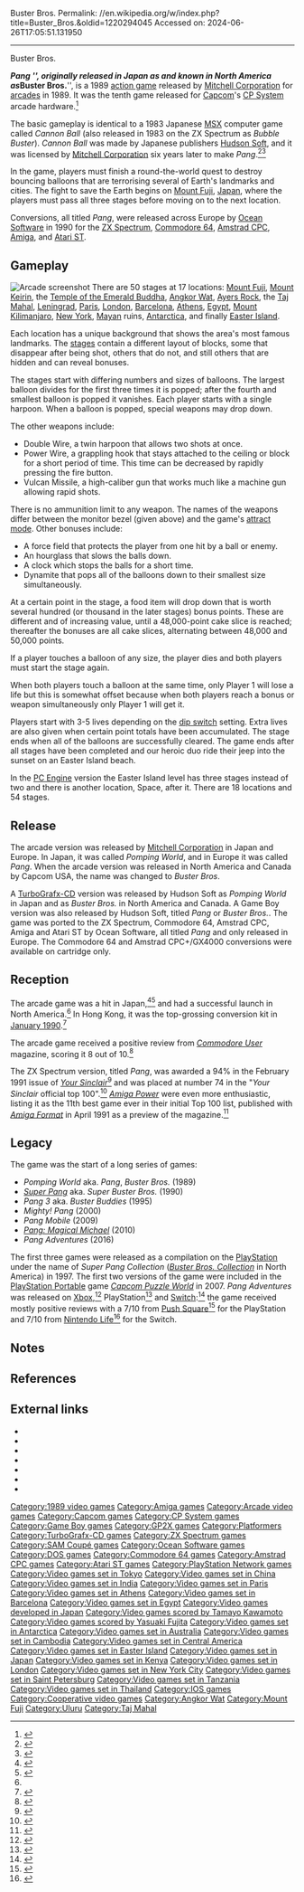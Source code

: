 Buster Bros.
Permalink: //en.wikipedia.org/w/index.php?title=Buster_Bros.&oldid=1220294045
Accessed on: 2024-06-26T17:05:51.131950



------
Buster Bros.
{{use dmy dates|date=September 2020}}
{{Infobox video game
| title = Pang (Buster Bros.)
| image = Buster Bros. arcade flyer.jpg
| developer = [[Mitchell Corporation]]
| publisher = {{vgrelease|JP/EU|[[Mitchell Corporation|Mitchell]]|NA|[[Capcom]]}}
| director = [[Yoshiki Okamoto]]
| designer = Toshihiko Uda
| programmer = Masatsugu Shinohara<br />Masamitsu Kobayashi
| artist = Masako Honma
| composer = [[Tamayo Kawamoto]]
| release = {{vgrelease|JP|November 29, 1989<ref name="RePlay"/>|WW|December 1989}}
| genre = [[Action game|Action]]
| modes = [[Multiplayer]]
| platforms = [[Arcade game|Arcade]], [[TurboGrafx-CD]], [[Super Nintendo Entertainment System|SNES]], [[PlayStation (console)|PlayStation]], [[Game Boy line|Game Boy]], [[ZX Spectrum]], [[Commodore 64]], [[Amstrad CPC]], [[Amstrad GX4000]], [[Amiga]], [[Atari ST]], [[iOS]]
}}

'''''Pang ''''', originally released in Japan as {{Nihongo foot|'''''Pomping World'''''|ポンピング・ワールド|Ponpingu Wārudo|lead=yes|group=lower-alpha}} and known in North America as '''''Buster Bros.''''', is a 1989 [[action game]] released by [[Mitchell Corporation]] for [[Arcade game|arcades]] in 1989. It was the tenth game released for [[Capcom]]'s [[CP System]] arcade hardware.<ref>{{cite web|last1=Maciejewski|first1=A|title=Bustin It Up With The Buster Bros.|url=https://videochums.com/article/bustin-it-up-with-the-buster-bros|website=Videochums.com|date=26 March 2016|access-date=12 May 2016}}</ref>

The basic gameplay is identical to a 1983 Japanese [[MSX]] computer game called ''Cannon Ball'' (also released in 1983 on the ZX Spectrum as ''Bubble Buster''). ''Cannon Ball'' was made by Japanese publishers [[Hudson Soft]], and it was licensed by [[Mitchell Corporation]] six years later to make ''Pang''.<ref>{{Cite book|last=Szczepaniak|first=John|title=The Untold History of Japanese Game Developers: Volume 1|publisher=SMG Szczepaniak|year=2014|isbn=978-1-5188-1874-5|pages=145}}</ref><ref>{{Cite book|last=Wiltshire|first=Alex|title=Japansoft: An Oral History|publisher=Read-Only Memory|year=2019|isbn=978-0-9575768-8-9|pages=264}}</ref>

In the game, players must finish a round-the-world quest to destroy bouncing balloons that are terrorising several of Earth's landmarks and cities. The fight to save the Earth begins on [[Mount Fuji]], [[Japan]], where the players must pass all three stages before moving on to the next location.

Conversions, all titled ''Pang'', were released across Europe by [[Ocean Software]] in 1990 for the [[ZX Spectrum]], [[Commodore 64]], [[Amstrad CPC]], [[Amiga]], and [[Atari ST]].

==Gameplay==
[[File:Buster Bros. Screenshot.png|thumb|right|Arcade screenshot]]
There are 50 stages at 17 locations: [[Mount Fuji]], [[Guilin|Mount Keirin]], the [[Wat Phra Kaew|Temple of the Emerald Buddha]], [[Angkor Wat]], [[Uluru|Ayers Rock]], the [[Taj Mahal]], [[Saint Petersburg|Leningrad]], [[Paris]], [[London]], [[Barcelona]], [[Athens]], [[Egypt]], [[Mount Kilimanjaro]], [[New York City|New York]], [[Maya civilization|Mayan]] ruins, [[Antarctica]], and finally [[Easter Island]].

Each location has a unique background that shows the area's most famous landmarks. The [[Level (computer and video games)|stages]] contain a different layout of blocks, some that disappear after being shot, others that do not, and still others that are hidden and can reveal bonuses.

The stages start with differing numbers and sizes of balloons. The largest balloon divides for the first three times it is popped; after the fourth and smallest balloon is popped it vanishes. Each player starts with a single harpoon. When a balloon is popped, special weapons may drop down.

The other weapons include:
* Double Wire, a twin harpoon that allows two shots at once.
* Power Wire, a grappling hook that stays attached to the ceiling or block for a short period of time. This time can be decreased by rapidly pressing the fire button.
* Vulcan Missile, a high-caliber gun that works much like a machine gun allowing rapid shots.

There is no ammunition limit to any weapon. The names of the weapons differ between the monitor bezel (given above) and the game's [[attract mode]]. Other bonuses include:
* A force field that protects the player from one hit by a ball or enemy.
* An hourglass that slows the balls down.
* A clock which stops the balls for a short time.
* Dynamite that pops all of the balloons down to their smallest size simultaneously.

At a certain point in the stage, a food item will drop down that is worth several hundred (or thousand in the later stages) bonus points. These are different and of increasing value, until a 48,000-point cake slice is reached; thereafter the bonuses are all cake slices, alternating between 48,000 and 50,000 points.

If a player touches a balloon of any size, the player dies and both players must start the stage again.

When both players touch a balloon at the same time, only Player 1 will lose a life but this is somewhat offset because when both players reach a bonus or weapon simultaneously only Player 1 will get it.

Players start with 3-5 lives depending on the [[dip switch]] setting. Extra lives are also given when certain point totals have been accumulated. The stage ends when all of the balloons are successfully cleared. The game ends after all stages have been completed and our heroic duo ride their jeep into the sunset on an Easter Island beach.

In the [[TurboGrafx-16|PC Engine]] version the Easter Island level has three stages instead of two and there is another location, Space, after it. There are 18 locations and 54 stages.

== Release ==
The arcade version was released by [[Mitchell Corporation]] in Japan and Europe. In Japan, it was called ''Pomping World'', and in Europe it was called ''Pang''. When the arcade version was released in North America and Canada by Capcom USA, the name was changed to ''Buster Bros''.

A [[TurboGrafx-CD]] version was released by Hudson Soft as ''Pomping World'' in Japan and as ''Buster Bros.'' in North America and Canada. A Game Boy version was also released by Hudson Soft, titled ''Pang'' or ''Buster Bros.''. The game was ported to the ZX Spectrum, Commodore 64, Amstrad CPC, Amiga and Atari ST by Ocean Software, all titled ''Pang'' and only released in Europe. The Commodore 64 and Amstrad CPC+/GX4000 conversions were available on cartridge only.

==Reception==
{{Video game reviews
| award1Pub = ''Sinclair User''
| award1 = SU Classic
| award2Pub = ''Your Sinclair''
| award2 = Megagame
}}
The arcade game was a hit in Japan,<ref name="RePlay">{{cite magazine |title="A Real Winner" – operators are the real winners with Capcom's 'Buster Bros.' and 'Final Fight' |magazine=RePlay |date=January 1990 |volume=15 |issue=4 |pages=32, 34 |url=https://archive.org/details/re-play-volume-14-issue-no.-4-january-1990-600DPI/RePlay%20-%20Volume%2014%2C%20Issue%20No.%204%20-%20January%201990/page/32}}</ref><ref>{{cite magazine|title=Game Machine's Best Hit Games 25 - テーブル型TVゲーム機 (Table Videos)|magazine=Game Machine|issue=370|publisher=Amusement Press|date=15 December 1989|page=23|lang=ja}}</ref> and had a successful launch in North America.<ref name="RePlay"/> In Hong Kong, it was the top-grossing conversion kit in [[1990 in video games|January 1990]].<ref>{{cite magazine |title=The Bondeal Chart |magazine=RePlay |date=February 1990 |volume=15 |issue=5 |page=90 |url=https://archive.org/details/re-play-volume-14-issue-no.-5-february-1990-600dpi/RePlay%20-%20Volume%2014%2C%20Issue%20No.%205%20-%20February%201990/page/90}}</ref>

The arcade game received a positive review from ''[[Commodore User]]'' magazine, scoring it 8 out of 10.<ref>{{cite magazine |title=Coin Ops |magazine=[[Commodore User]] |date=26 January 1990 |issue=77 (February 1990) |url=https://www.solvalou.com/arcade/reviews/125/256}}</ref>

The ZX Spectrum version, titled ''Pang'', was awarded a 94% in the February 1991 issue of ''[[Your Sinclair]]''<ref>{{cite news|url=http://www.ysrnry.co.uk/articles/pang.htm|title=Pang|date=February 1991|magazine=[[Your Sinclair]]|issue=62 |archive-url=https://web.archive.org/web/20070310032942/http://www.ysrnry.co.uk/articles/pang.htm|archive-date=2007-03-10 }}</ref> and was placed at number 74 in the "''Your Sinclair'' official top 100".<ref>{{cite news|date=October 1991 |title=The YS Top 100 Speccy Games Of All Time (Ever!) |magazine=[[Your Sinclair]] |issue=70 |pages=31 |url=http://www.ysrnry.co.uk/articles/ystop100.htm |access-date=2006-09-04 |archive-url=https://web.archive.org/web/20060816053829/http://www.ysrnry.co.uk/articles/ystop100.htm |archive-date=16 August 2006 |url-status=dead }}</ref> ''[[Amiga Power]]'' were even more enthusiastic, listing it as the 11th best game ever in their initial Top 100 list, published with ''[[Amiga Format]]'' in April 1991 as a preview of the magazine.<ref>{{cite news|date=May 1991 |title=Amiga Power Supplemental |magazine=[[Amiga Power]] |page=11 |url=http://amr.abime.net/issue_419_pages | access-date = 2006-09-04| archive-url= https://web.archive.org/web/20140109182246/http://amr.abime.net/issue_419_pages| archive-date= 9 January 2014 | url-status= live}}</ref>

==Legacy==
The game was the start of a long series of games:

* ''Pomping World'' aka. ''Pang'', ''Buster Bros.'' (1989)
* ''[[Super Pang]]'' aka. ''Super Buster Bros.'' (1990)
* ''Pang 3'' aka. ''Buster Buddies'' (1995)
* ''Mighty! Pang'' (2000)
* ''Pang Mobile'' (2009)
* ''[[Pang: Magical Michael]]'' (2010)
* ''Pang Adventures'' (2016)

The first three games were released as a compilation on the [[PlayStation]] under the name of ''Super Pang Collection'' (''[[Buster Bros. Collection]]'' in North America) in 1997. The first two versions of the game were included in the [[PlayStation Portable]] game ''[[Capcom Puzzle World]]'' in 2007. ''Pang Adventures'' was released on [[Xbox]],<ref>{{cite web |title=Pang Adventures (Xbox One) |url=https://www.purexbox.com/games/xbox-one/pang_adventures |website=Pure Xbox |date=23 April 2016 |access-date=6 October 2022}}</ref> PlayStation<ref>{{cite web |title=Pang Adventures |url=https://www.psfanatic.com/games/pang-adventures/trailer/ |website=Playstation fanatic |access-date=6 October 2022}}</ref> and [[Nintendo Switch|Switch]]:<ref>{{cite news |last1=Lane |first1=Gavin |title=Co-op Classic Pang Adventures Returns On Switch In Physical Form Next Year |url=https://www.nintendolife.com/news/2020/10/co-op_classic_pang_adventures_returns_on_switch_in_physical_form_next_year |access-date=6 October 2022 |publisher=Nintendo Life |date=27 Oct 2020}}</ref> the game received mostly positive reviews with a 7/10 from [[Push Square]]<ref>{{cite news |last1=Tailby |first1=Stephen |title=Pang Adventures Review (PS4) |url=https://www.pushsquare.com/reviews/ps4/pang_adventures |access-date=6 October 2022 |publisher=Push Square |date=20 April 2016}}</ref> for the PlayStation and 7/10 from [[Nintendo Life]]<ref>{{cite news |last1=Reseigh-Lincoln |first1=Dom |title=Pang Adventures Review |url=https://www.nintendolife.com/reviews/switch-eshop/pang_adventures |access-date=6 October 2022 |publisher=Nintendo Life |date=7 Jan 2019}}</ref> for the Switch.

==Notes==
{{notelist}}

==References==
{{reflist}}

== External links ==
* {{KLOV game|id=9073|name=Pomping World}}
* {{KLOV game|id=8971|name=Pang}}
* {{KLOV game|id=7249|name=Buster Bros}}
* {{KLOV game|id=9925|name=Super Pang}}
* {{KLOV game|id=9877|name=Super Buster Bros}}
* {{KLOV game|id=8973|name=Pang 3}}
* {{KLOV game|id=8694|name=Mighty! Pang}}

{{Buster Bros.}}

[[Category:1989 video games]]
[[Category:Amiga games]]
[[Category:Arcade video games]]
[[Category:Capcom games]]
[[Category:CP System games]]
[[Category:Game Boy games]]
[[Category:GP2X games]]
[[Category:Platformers]]
[[Category:TurboGrafx-CD games]]
[[Category:ZX Spectrum games]]
[[Category:SAM Coupé games]]
[[Category:Ocean Software games]]
[[Category:DOS games]]
[[Category:Commodore 64 games]]
[[Category:Amstrad CPC games]]
[[Category:Atari ST games]]
[[Category:PlayStation Network games]]
[[Category:Video games set in Tokyo]]
[[Category:Video games set in China]]
[[Category:Video games set in India]]
[[Category:Video games set in Paris]]
[[Category:Video games set in Athens]]
[[Category:Video games set in Barcelona]]
[[Category:Video games set in Egypt]]
[[Category:Video games developed in Japan]]
[[Category:Video games scored by Tamayo Kawamoto]]
[[Category:Video games scored by Yasuaki Fujita]]
[[Category:Video games set in Antarctica]]
[[Category:Video games set in Australia]]
[[Category:Video games set in Cambodia]]
[[Category:Video games set in Central America]]
[[Category:Video games set in Easter Island]]
[[Category:Video games set in Japan]]
[[Category:Video games set in Kenya]]
[[Category:Video games set in London]]
[[Category:Video games set in New York City]]
[[Category:Video games set in Saint Petersburg]]
[[Category:Video games set in Tanzania]]
[[Category:Video games set in Thailand]]
[[Category:IOS games]]
[[Category:Cooperative video games]]
[[Category:Angkor Wat]]
[[Category:Mount Fuji]]
[[Category:Uluru]]
[[Category:Taj Mahal]]